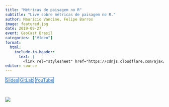 ```yaml
---
title: "Métricas de paisagem no R"
subtitle: "Live sobre métricas de paisagem no R."
author: Maurício Vancine, Felipe Barros
image: featured.jpg
date: 2019-09-27
event: GeoCast Brasil
categories: ["Vídeo"]
format:
  html:
    include-in-header: 
      text: |
        <link rel="stylesheet" href="https://cdnjs.cloudflare.com/ajax/libs/font-awesome/6.5.0/css/all.min.css">
editor: source
---
```


<div class="mt-4 d-flex flex-row flex-wrap gap-1 justify-content-left justify-content-sm-start" role="group" aria-label="Links">
  <a href="https://mauriciovancine.github.io/slides/slides-landscape-metrics-geocast/slides-landscape-metrics-geocast.pdf" class="btn btn-custom text-capitalize" target="_blank"><i class="fas fa-images me-1"></i>Slides</a>
  <a href="https://gitlab.com/geocastbrasil/landscapemetrics" class="btn btn-custom text-capitalize" target="_blank"><i class="fab fa-gitlab me-1"></i>GitLab</a>
  <a href="https://youtu.be/RCTrLx_33D8" class="btn btn-custom text-capitalize" target="_blank"><i class="fas fa-video me-1"></i>YouTube</a>
</div>

<style>
  .btn-custom {
    background-color: white;
    border: 1px solid #1c6cbe; /* Borda azul */
    color: #1c6cbe; /* Texto azul */
    transition: background-color 0.3s, color 0.3s;
  }
  .btn-custom:hover {
    background-color: #1c6cbe; /* Cor de fundo azul ao passar o mouse */
    color: white; /* Texto branco */
  }
</style>

<br>

![](featured.jpg)

